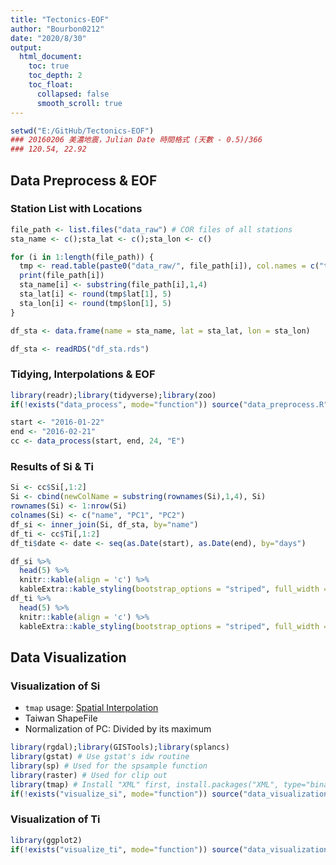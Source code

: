 ```yaml
---
title: "Tectonics-EOF"
author: "Bourbon0212"
date: "2020/8/30"
output: 
  html_document:
    toc: true
    toc_depth: 2
    toc_float:
      collapsed: false
      smooth_scroll: true
---
```


```r
setwd("E:/GitHub/Tectonics-EOF")
### 20160206 美濃地震，Julian Date 時間格式 (天數 - 0.5)/366
### 120.54, 22.92
```

## Data Preprocess & EOF

### Station List with Locations

```r
file_path <- list.files("data_raw") # COR files of all stations
sta_name <- c();sta_lat <- c();sta_lon <- c()

for (i in 1:length(file_path)) {
  tmp <- read.table(paste0("data_raw/", file_path[i]), col.names = c("time", "lat", "lon", "hgt", "E", "N", "U", "X"))
  print(file_path[i])
  sta_name[i] <- substring(file_path[i],1,4)
  sta_lat[i] <- round(tmp$lat[1], 5)
  sta_lon[i] <- round(tmp$lon[1], 5)
}

df_sta <- data.frame(name = sta_name, lat = sta_lat, lon = sta_lon)
```
```r
df_sta <- readRDS("df_sta.rds")
```

### Tidying, Interpolations & EOF

```r
library(readr);library(tidyverse);library(zoo)
if(!exists("data_process", mode="function")) source("data_preprocess.R")

start <- "2016-01-22"
end <- "2016-02-21"
cc <- data_process(start, end, 24, "E")
```

### Results of Si & Ti
```r
Si <- cc$Si[,1:2]
Si <- cbind(newColName = substring(rownames(Si),1,4), Si)
rownames(Si) <- 1:nrow(Si)
colnames(Si) <- c("name", "PC1", "PC2")
df_si <- inner_join(Si, df_sta, by="name")
df_ti <- cc$Ti[,1:2]
df_ti$date <- date <- seq(as.Date(start), as.Date(end), by="days")
```
```r
df_si %>%
  head(5) %>%
  knitr::kable(align = 'c') %>%
  kableExtra::kable_styling(bootstrap_options = "striped", full_width = T)
df_ti %>%
  head(5) %>%
  knitr::kable(align = 'c') %>%
  kableExtra::kable_styling(bootstrap_options = "striped", full_width = T)
```

## Data Visualization

### Visualization of Si

* `tmap` usage: [Spatial Interpolation](https://mgimond.github.io/Spatial/interpolation-in-r.html)
* Taiwan ShapeFile
* Normalization of PC: Divided by its maximum

```r
library(rgdal);library(GISTools);library(splancs)
library(gstat) # Use gstat's idw routine
library(sp) # Used for the spsample function
library(raster) # Used for clip out
library(tmap) # Install "XML" first, install.packages("XML", type="binary")
if(!exists("visualize_si", mode="function")) source("data_visualization.R")
```

### Visualization of Ti

```r
library(ggplot2)
if(!exists("visualize_ti", mode="function")) source("data_visualization.R")
```

